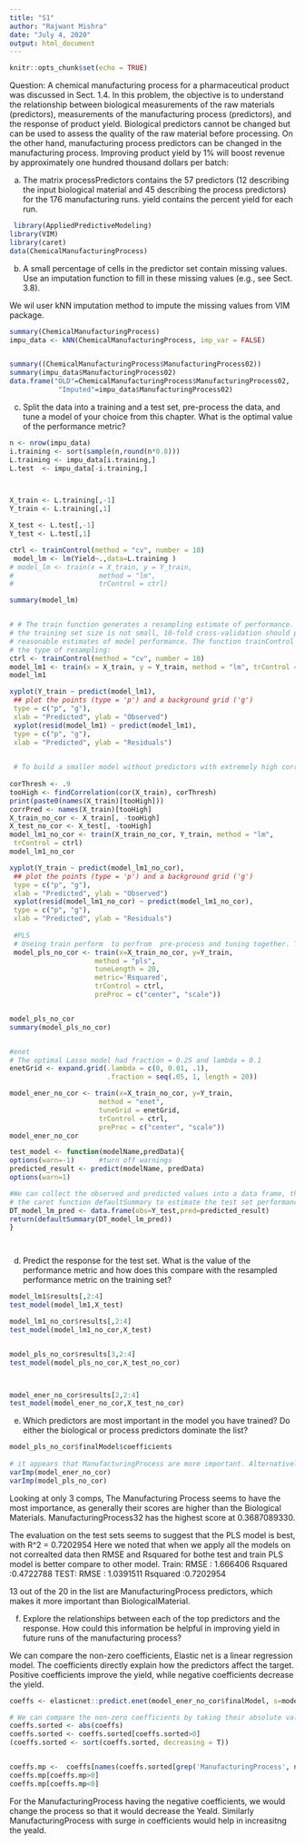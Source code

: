 ```yaml
---
title: "S1"
author: "Rajwant Mishra"
date: "July 4, 2020"
output: html_document
---
```


```r
knitr::opts_chunk$set(echo = TRUE)
```

Question: A chemical manufacturing process for a pharmaceutical product was discussed in Sect. 1.4. In this problem, the objective is to understand the relationship between biological measurements of the raw materials (predictors), measurements of the manufacturing process (predictors), and the response of product yield. Biological predictors cannot be changed but can be used to assess the quality of the raw material before processing. On the other hand, manufacturing process predictors can be changed in the manufacturing process. Improving product yield by 1% will boost revenue by approximately one hundred thousand dollars per batch:

a) The matrix processPredictors contains the 57 predictors (12 describing the input biological material and 45 describing the process predictors) for the 176 manufacturing runs. yield contains the percent yield for each run.

```r
 library(AppliedPredictiveModeling)
library(VIM)
library(caret)
data(ChemicalManufacturingProcess)

```

(b) A small percentage of cells in the predictor set contain missing values. Use
an imputation function to fill in these missing values (e.g., see Sect. 3.8).

We wil user kNN imputation method to impute the missing values from VIM package.
```r



summary(ChemicalManufacturingProcess)
impu_data <- kNN(ChemicalManufacturingProcess, imp_var = FALSE)


summary((ChemicalManufacturingProcess$ManufacturingProcess02))
summary(impu_data$ManufacturingProcess02)
data.frame("OLD"=ChemicalManufacturingProcess$ManufacturingProcess02, 
            "Imputed"=impu_data$ManufacturingProcess02)
```


(c) Split the data into a training and a test set, pre-process the data, and
tune a model of your choice from this chapter. What is the optimal value
of the performance metric?

```r
n <- nrow(impu_data)
i.training <- sort(sample(n,round(n*0.8)))
L.training <- impu_data[i.training,]
L.test  <- impu_data[-i.training,]



X_train <- L.training[,-1]
Y_train <- L.training[,1]

X_test <- L.test[,-1]
Y_test <- L.test[,1]

ctrl <- trainControl(method = "cv", number = 10)
 model_lm <- lm(Yield~.,data=L.training )
# model_lm <- train(x = X_train, y = Y_train,
#                     method = "lm", 
#                     trControl = ctrl)

summary(model_lm)


# # The train function generates a resampling estimate of performance. Because
# the training set size is not small, 10-fold cross-validation should produce
# reasonable estimates of model performance. The function trainControl specifies
# the type of resampling:
ctrl <- trainControl(method = "cv", number = 10)
model_lm1 <- train(x = X_train, y = Y_train, method = "lm", trControl = ctrl)
model_lm1

xyplot(Y_train ~ predict(model_lm1),
 ## plot the points (type = 'p') and a background grid ('g')
 type = c("p", "g"),
 xlab = "Predicted", ylab = "Observed")
 xyplot(resid(model_lm1) ~ predict(model_lm1),
 type = c("p", "g"),
 xlab = "Predicted", ylab = "Residuals")

 
 # To build a smaller model without predictors with extremely high correlations,
 
corThresh <- .9
tooHigh <- findCorrelation(cor(X_train), corThresh)
print(paste0(names(X_train)[tooHigh]))
corrPred <- names(X_train)[tooHigh]
X_train_no_cor <- X_train[, -tooHigh]
X_test_no_cor <- X_test[, -tooHigh]
model_lm1_no_cor <- train(X_train_no_cor, Y_train, method = "lm",
 trControl = ctrl)
model_lm1_no_cor

xyplot(Y_train ~ predict(model_lm1_no_cor),
 ## plot the points (type = 'p') and a background grid ('g')
 type = c("p", "g"),
 xlab = "Predicted", ylab = "Observed")
 xyplot(resid(model_lm1_no_cor) ~ predict(model_lm1_no_cor),
 type = c("p", "g"),
 xlab = "Predicted", ylab = "Residuals")
 
 #PLS
 # Useing train perform  to perfrom  pre-process and tuning together. The function first preprocess the training set by centering it and scaling it. Then the function uses 10-fold cross validation to try the number of components, i.e. latent variables, of the PLS model from 1 to 20.
 model_pls_no_cor <- train(x=X_train_no_cor, y=Y_train,
                     method = "pls",
                     tuneLength = 20,
                     metric='Rsquared',
                     trControl = ctrl,
                     preProc = c("center", "scale"))


model_pls_no_cor
summary(model_pls_no_cor)


#enet
# The optimal Lasso model had fraction = 0.25 and lambda = 0.1
enetGrid <- expand.grid(.lambda = c(0, 0.01, .1),
                        .fraction = seq(.05, 1, length = 20))

model_ener_no_cor <- train(x=X_train_no_cor, y=Y_train,
                      method = "enet",
                      tuneGrid = enetGrid,
                      trControl = ctrl,
                      preProc = c("center", "scale"))
model_ener_no_cor 

test_model <- function(modelName,predData){
options(warn=-1)      #turn off warnings
predicted_result <- predict(modelName, predData)
options(warn=1)  

#We can collect the observed and predicted values into a data frame, then use
# the caret function defaultSummary to estimate the test set performance
DT_model_lm_pred <- data.frame(obs=Y_test,pred=predicted_result)
return(defaultSummary(DT_model_lm_pred))
}




```


(d) Predict the response for the test set. What is the value of the performance
metric and how does this compare with the resampled performance metric
on the training set?

```r

model_lm1$results[,2:4]
test_model(model_lm1,X_test)

model_lm1_no_cor$results[,2:4]
test_model(model_lm1_no_cor,X_test)


model_pls_no_cor$results[3,2:4]
test_model(model_pls_no_cor,X_test_no_cor)



model_ener_no_cor$results[2,2:4]
test_model(model_ener_no_cor,X_test_no_cor)


```

(e) Which predictors are most important in the model you have trained? Do
either the biological or process predictors dominate the list?
```r
model_pls_no_cor$finalModel$coefficients
  
# it appears that ManufacturingProcess are more important. Alternatively, varImp function can be used to rank the importance of predictors:
varImp(model_ener_no_cor)
varImp(model_pls_no_cor)
```

Looking at only 3 comps, The Manufacturing Process seems to have the most importance, as generally their scores are higher than the Biological Materials. ManufacturingProcess32 has the highest score at 0.3687089330.


The evaluation on the test sets seems to suggest that the PLS model is best, with R^2 = 0.7202954 Here we noted that when we apply all the models on not correalted data then RMSE and Rsquared for bothe test and train PLS model is better compare to other model. 
Train: RMSE : 1.666406	Rsquared :0.4722788
TEST: RMSE : 1.0391511	Rsquared :0.7202954

13 out of the 20 in the list are ManufacturingProcess predictors, which makes it more important than BiologicalMaterial.

(f) Explore the relationships between each of the top predictors and the response.
How could this information be helpful in improving yield in future
runs of the manufacturing process?


We can compare the non-zero coefficients, Elastic net is a linear regression model. The coefficients directly explain how the predictors affect the target. Positive coefficients improve the yield, while negative coefficients decrease the yield.

```r


coeffs <- elasticnet::predict.enet(model_ener_no_cor$finalModel, s=model_ener_no_cor$bestTune[1, "fraction"], type="coef", mode="fraction")$coefficients

# We can compare the non-zero coefficients by taking their absolute value, and then sorting them:
coeffs.sorted <- abs(coeffs) 
coeffs.sorted <- coeffs.sorted[coeffs.sorted>0]
(coeffs.sorted <- sort(coeffs.sorted, decreasing = T))


coeffs.mp <-  coeffs[names(coeffs.sorted[grep('ManufacturingProcess', names(coeffs.sorted))])] 
coeffs.mp[coeffs.mp>0]
coeffs.mp[coeffs.mp<0]
```
For the ManufacturingProcess having the negative coefficients, we would change the process so that it would decrease the Yeald. Similarly ManufacturingProcess with surge in coefficients would help in increasitng the yeald.



